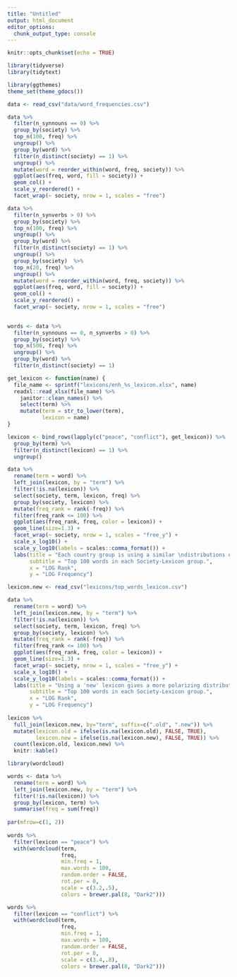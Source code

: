 ```yaml
---
title: "Untitled"
output: html_document
editor_options: 
  chunk_output_type: console
---
```


```r
knitr::opts_chunk$set(echo = TRUE)
```

```r
library(tidyverse)
library(tidytext)

library(ggthemes)
theme_set(theme_gdocs())
```

```r
data <- read_csv("data/word_frequencies.csv")

data %>%
  filter(n_synnouns == 0) %>%
  group_by(society) %>%
  top_n(100, freq) %>%
  ungroup() %>%
  group_by(word) %>%
  filter(n_distinct(society) == 1) %>%
  ungroup() %>%
  mutate(word = reorder_within(word, freq, society)) %>% 
  ggplot(aes(freq, word, fill = society)) + 
  geom_col() + 
  scale_y_reordered() + 
  facet_wrap(~ society, nrow = 1, scales = "free")

data %>%
  filter(n_synverbs > 0) %>%
  group_by(society) %>%
  top_n(100, freq) %>%
  ungroup() %>%
  group_by(word) %>%
  filter(n_distinct(society) == 1) %>%
  ungroup() %>%
  group_by(society)  %>%
  top_n(20, freq) %>%
  ungroup() %>%
  mutate(word = reorder_within(word, freq, society)) %>% 
  ggplot(aes(freq, word, fill = society)) + 
  geom_col() + 
  scale_y_reordered() + 
  facet_wrap(~ society, nrow = 1, scales = "free")
    
```

```r
words <- data %>%
  filter(n_synnouns == 0, n_synverbs > 0) %>%
  group_by(society) %>%
  top_n(500, freq) %>%
  ungroup() %>%
  group_by(word) %>%
  filter(n_distinct(society) == 1)
```


```r
get_lexicon <- function(name) {
  file_name <- sprintf("lexicons/enh_%s_lexicon.xlsx", name)
  readxl::read_xlsx(file_name) %>%
    janitor::clean_names() %>%
    select(term) %>%
    mutate(term = str_to_lower(term), 
           lexicon = name)
}

lexicon <- bind_rows(lapply(c("peace", "conflict"), get_lexicon)) %>%
  group_by(term) %>%
  filter(n_distinct(lexicon) == 1) %>%
  ungroup()

data %>%
  rename(term = word) %>%
  left_join(lexicon, by = "term") %>%
  filter(!is.na(lexicon)) %>%
  select(society, term, lexicon, freq) %>%
  group_by(society, lexicon) %>%
  mutate(freq_rank = rank(-freq)) %>%
  filter(freq_rank <= 100) %>%
  ggplot(aes(freq_rank, freq, color = lexicon)) + 
  geom_line(size=1.3) +
  facet_wrap(~ society, nrow = 1, scales = "free_y") + 
  scale_x_log10() + 
  scale_y_log10(labels = scales::comma_format()) + 
  labs(title = "Each country group is using a similar \ndistributions of peaceful and conflict terms (from the original lexicon)",
       subtitle = "Top 100 words in each Society-Lexicon group.",
       x = "LOG Rank",
       y = "LOG Frequency")

lexicon.new <- read_csv("lexicons/top_words_lexicon.csv")

data %>%
  rename(term = word) %>%
  left_join(lexicon.new, by = "term") %>%
  filter(!is.na(lexicon)) %>%
  select(society, term, lexicon, freq) %>%
  group_by(society, lexicon) %>%
  mutate(freq_rank = rank(-freq)) %>%
  filter(freq_rank <= 100) %>%
  ggplot(aes(freq_rank, freq, color = lexicon)) + 
  geom_line(size=1.3) +
  facet_wrap(~ society, nrow = 1, scales = "free_y") + 
  scale_x_log10() + 
  scale_y_log10(labels = scales::comma_format()) + 
  labs(title = "Using a 'new' lexicon gives a more polarizing distribution \nof peaceful and confilct terms",
       subtitle = "Top 100 words in each Society-Lexicon group.",
       x = "LOG Rank",
       y = "LOG Frequency")
  
lexicon %>%
  full_join(lexicon.new, by="term", suffix=c(".old", ".new")) %>%
  mutate(lexicon.old = ifelse(is.na(lexicon.old), FALSE, TRUE),
         lexicon.new = ifelse(is.na(lexicon.new), FALSE, TRUE)) %>%
  count(lexicon.old, lexicon.new) %>%
  knitr::kable()
```

```r
library(wordcloud)

words <- data %>%
  rename(term = word) %>%
  left_join(lexicon.new, by = "term") %>%
  filter(!is.na(lexicon)) %>%
  group_by(lexicon, term) %>%
  summarise(freq = sum(freq))
  
par(mfrow=c(1, 2))
          
words %>%
  filter(lexicon == "peace") %>%
  with(wordcloud(term, 
                 freq, 
                 min.freq = 1,
                 max.words = 100, 
                 random.order = FALSE, 
                 rot.per = 0, 
                 scale = c(3.2,.5),
                 colors = brewer.pal(8, "Dark2")))

words %>%
  filter(lexicon == "conflict") %>%
  with(wordcloud(term, 
                 freq, 
                 min.freq = 1,
                 max.words = 100, 
                 random.order = FALSE, 
                 rot.per = 0, 
                 scale = c(3.4,.8),
                 colors = brewer.pal(8, "Dark2")))
```

